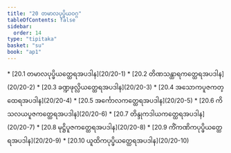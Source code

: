 ```yaml
---
title: "20 တမာလပုပ္ဖိယဝဂ္ဂ"
tableOfContents: false
sidebar:
  order: 14
type: "tipitaka"
basket: "su"
book: "ap1"
---
```



<DynamicBreadcrumb />



<TableOfContents book="ap1" section="20">
* [20.1 တမာလပုပ္ဖိယတ္ထေရအပဒါန](20/20-1)
* [20.2 တိဏသန္ထာရကတ္ထေရအပဒါန](20/20-2)
* [20.3 ခဏ္ဍဖုလ္လိယတ္ထေရအပဒါန](20/20-3)
* [20.4 အသောကပူဇကတ္ထေရအပဒါန](20/20-4)
* [20.5 အင်္ကောလကတ္ထေရအပဒါန](20/20-5)
* [20.6 ကိသလယပူဇကတ္ထေရအပဒါန](20/20-6)
* [20.7 တိန္ဒုကဒါယကတ္ထေရအပဒါန](20/20-7)
* [20.8 မုဋ္ဌိပူဇကတ္ထေရအပဒါန](20/20-8)
* [20.9 ကိံကဏိကပုပ္ဖိယတ္ထေရအပဒါန](20/20-9)
* [20.10 ယူထိကပုပ္ဖိယတ္ထေရအပဒါန](20/20-10)
</TableOfContents>